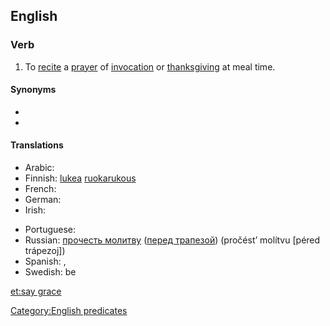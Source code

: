 ==English==
{{wikipedia|Grace (prayer)}}

===Verb===
{{head|en|verb}}

# {{lb|en|idiomatic}} To [[recite]] a [[prayer]] of [[invocation]] or [[thanksgiving]] at meal time.

====Synonyms====
* {{l|en|give thanks}}
* {{l|en|say a blessing}}

====Translations====
{{trans-top|say a prayer of thanks}}
* Arabic: {{lang|und|sc=Arab|[[صلاة الشكر لله]]}} {{lang|und|sc=Arab|[[قبل]] [[أكل|الأكل]] [[بعد|وبعد]]}} {{IPAchar|(ʂállatu š-šúkri li-llāhi [qábla al-’ákli wa-báʕd])}}
* Finnish: [[lukea]] [[ruokarukous]]
* French: {{t|fr|faire la bénédicité}}
* German: {{t|de|das Tischgebet sprechen}}
* Irish: {{t|ga|altaigh}}
{{trans-mid}}
* Portuguese: {{t|pt|dar graças}}
* Russian: [[прочесть молитву]] ([[трапеза|перед трапезой]]) (pročést’ molítvu [péred trápezoj])
* Spanish: {{t|es|bendecir la mesa}}, {{t|es|dar gracias}}
* Swedish: be {{t+|sv|bordsbön|c}}
{{trans-bottom}}

[[Category:English predicates]]

[[et:say grace]]